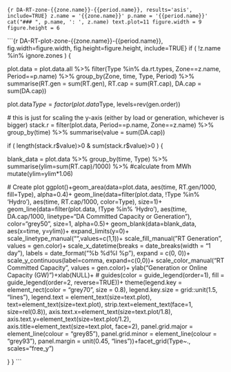 
```{r DA-RT-zone-{{zone.name}}-{{period.name}}, results='asis', include=TRUE}
z.name = '{{zone.name}}'
p.name = '{{period.name}}'
cat("### ", p.name, ': ', z.name)
text.plot=11
figure.width = 9
figure.height = 6
```

```{r DA-RT-plot-zone-{{zone.name}}-{{period.name}}, fig.width=figure.width, fig.height=figure.height, include=TRUE}
if ( !z.name %in% ignore.zones ) {

  plot.data = plot.data.all %>%
    filter(Type %in% da.rt.types, Zone==z.name, Period==p.name) %>%
    group_by(Zone, time, Type, Period) %>%
    summarise(RT.gen = sum(RT.gen), RT.cap = sum(RT.cap), DA.cap = sum(DA.cap))
  
  plot.data$Type = factor(plot.data$Type, levels=rev(gen.order))
  
  # this is just for scaling the y-axis (either by load or generation, whichever is bigger)
  stack.r = filter(plot.data, Period==p.name, Zone==z.name) %>% 
    group_by(time) %>%
    summarise(value = sum(DA.cap))

if ( length(stack.r$value)>0 & sum(stack.r$value)>0 ) {

  blank_data = plot.data %>%
    group_by(time, Type) %>%
    summarise(ylim=sum(RT.cap)/1000) %>%   #calculate from MWh
    mutate(ylim=ylim*1.06)  
  
  # Create plot
  ggplot()+geom_area(data=plot.data, aes(time, RT.gen/1000, fill=Type), alpha=0.4)+
    geom_line(data=filter(plot.data, !Type %in% 'Hydro'), aes(time, RT.cap/1000, color=Type), size=1)+
    geom_line(data=filter(plot.data, !Type %in% 'Hydro'), aes(time, DA.cap/1000, linetype="DA Committed Capacity or \nForecasted Generation"), color="grey50", size=1, alpha=0.5)+
    geom_blank(data=blank_data, aes(x=time, y=ylim))+
    expand_limits(y=0)+
    scale_linetype_manual("",values=c(1,1))+
    scale_fill_manual("RT Generation", values = gen.color)+
    scale_x_datetime(breaks = date_breaks(width = "1 day"), labels = date_format("%b %d\n%I %p"), expand = c(0, 0))+
    scale_y_continuous(label=comma, expand=c(0,0))+
    scale_color_manual("RT Committed Capacity", values = gen.color)+
    ylab("Generation or Online Capacity (GW)")+xlab(NULL)+
#     guides(color = guide_legend(order=1), fill = guide_legend(order=2, reverse=TRUE))+
    theme(legend.key = element_rect(color = "grey70", size = 0.8),
          legend.key.size = grid::unit(1.5, "lines"), 
          legend.text = element_text(size=text.plot), 
          text=element_text(size=text.plot), 
          strip.text=element_text(face=1, 
                                  size=rel(0.8)), 
          axis.text.x=element_text(size=text.plot/1.8), 
          axis.text.y=element_text(size=text.plot/1.2), 
          axis.title=element_text(size=text.plot, face=2),
          panel.grid.major = element_line(colour = "grey85"),
          panel.grid.minor = element_line(colour = "grey93"),
          panel.margin = unit(0.45, "lines"))+facet_grid(Type~., scales="free_y")
  
}
}
```